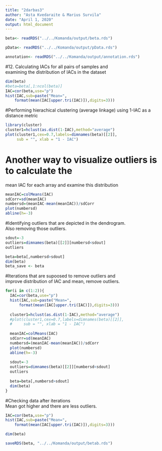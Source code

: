```yaml
---
title: "2darbas3"
author: "Asta Kvedaraite & Marius Survila"
date: "April 1, 2020"
output: html_document
---
```

```r
beta<- readRDS("../../Komanda/output/beta.rds")

pData<- readRDS("../../Komanda/output/pData.rds")

annotation<- readRDS("../../Komanda/output/annotation.rds") 

```

#12. Calculating IACs for all pairs of samples and \
examining the distribution of IACs in the dataset
```r

dim(beta)
#beta=beta[,1:ncol(beta)]
IAC=cor(beta,use="p")
hist(IAC,sub=paste("Mean=",
    format(mean(IAC[upper.tri(IAC)]),digits=3))) 

```
#Performing hierachical clustering (average linkage)
using 1-IAC as a distance metric
```r
library(cluster)
cluster1=hclust(as.dist(1-IAC),method="average")
plot(cluster1,cex=0.7,labels=dimnames(beta)[[2]],
     sub = "", xlab = "1 - IAC")


```
# Another way to visualize outliers is to calculate the
mean IAC for each array and examine this distribution
```r

meanIAC=colMeans(IAC)
sdCorr=sd(meanIAC)
numbersd=(meanIAC-mean(meanIAC))/sdCorr
plot(numbersd)
abline(h=-3) 

```

#Identifying outliers that are depicted in the dendrogram.\
Also removing those outliers.
```r
sdout=-3
outliers=dimnames(beta)[[2]][numbersd<sdout]
outliers

beta=beta[,numbersd>sdout]
dim(beta) 
beta_save <- beta
```
#Iterations that are supoosed to remove outliers and\
improve distribution of IAC and mean, remove outliers.
```r

for(i in c(1:2)){
  IAC=cor(beta,use="p")
  hist(IAC,sub=paste("Mean=",
      format(mean(IAC[upper.tri(IAC)]),digits=3))) 
  
  cluster1=hclust(as.dist(1-IAC),method="average")
  #plot(cluster1,cex=0.7,labels=dimnames(beta)[[2]],
  #     sub = "", xlab = "1 - IAC")
  
  meanIAC=colMeans(IAC)
  sdCorr=sd(meanIAC)
  numbersd=(meanIAC-mean(meanIAC))/sdCorr
  plot(numbersd)
  abline(h=-3) 
  
  sdout=-3
  outliers=dimnames(beta)[[2]][numbersd<sdout]
  outliers
  
  beta=beta[,numbersd>sdout]
  dim(beta) 
}

```
#Checking data after iterations\
Mean got higher and there are less outliers.\
```r

IAC=cor(beta,use="p")
hist(IAC,sub=paste("Mean=",
    format(mean(IAC[upper.tri(IAC)]),digits=3))) 

dim(beta)
```

```r
saveRDS(beta, "../../Komanda/output/betab.rds")

```
